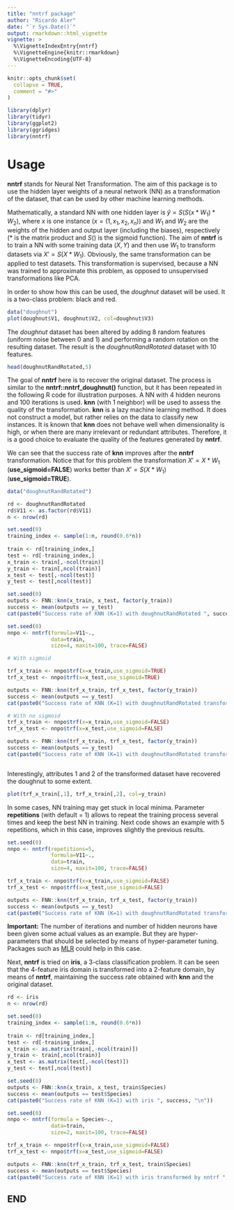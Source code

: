 ```yaml
---
title: "nntrf package"
author: "Ricardo Aler"
date: "`r Sys.Date()`"
output: rmarkdown::html_vignette
vignette: >
  %\VignetteIndexEntry{nntrf}
  %\VignetteEngine{knitr::rmarkdown}
  %\VignetteEncoding{UTF-8}
---
```


```r
knitr::opts_chunk$set(
  collapse = TRUE,
  comment = "#>"
)
```

```r
library(dplyr)
library(tidyr)
library(ggplot2)
library(ggridges)
library(nntrf)
```

# Usage

**nntrf** stands for Neural Net Transformation. The aim of this package is to use the hidden layer weights of a neural network (NN) as a transformation of the dataset, that can be used by other machine learning methods. 

Mathematically, a standard NN with one hidden layer is $\hat{y} = S(S(x*W_1)*W_2)$, where $x$ is one instance ($x = (1, x_1, x_2, x_n)$) and $W_1$ and $W_2$ are the weights of the hidden and output layer (including the biases), respectively ($*$ is the matrix product and $S()$ is the sigmoid function). The aim of **nntrf** is to train a NN with some training data $(X,Y)$ and then use $W_1$ to transform datasets via $X' = S(X*W_1)$. Obviously, the same transformation can be applied to test datasets. This transformation is supervised, because a NN was trained to approximate this problem, as opposed to unsupervised transformations like PCA.

In order to show how this can be used, the *doughnut* dataset will be used. It is a two-class problem: black and red.

```r
data("doughnut")
plot(doughnut$V1, doughnut$V2, col=doughnut$V3)
```

The *doughnut* dataset has been altered by adding 8 random features (uniform noise between 0 and 1) and performing a random rotation on the resulting dataset. The result is the *doughnutRandRotated* dataset with 10 features. 

```r
head(doughnutRandRotated,5)
```

The goal of **nntrf** here is to recover the original dataset. The process is similar to the **nntrf::nntrf_doughnut()** function, but it has been repeated in the following R code for illustration purposes. A NN with 4 hidden neurons and 100 iterations is used. **knn** (with 1 neighbor) will be used to assess the quality of the transformation. **knn** is a lazy machine learning method. It does not construct a model, but rather relies on the data to classify new instances. It is known that **knn** does not behave well when dimensionality is high, or when there are many irrelevant or redundant attributes. Therefore, it is a good choice to evaluate the quality of the features generated by **nntrf**. 

We can see that the success rate of **knn** improves after the **nntrf** transformation. Notice that for this problem the transformation $X' = X*W_1$ (**use_sigmoid=FALSE**) works better than $X' = S(X*W_1)$ (**use_sigmoid=TRUE**).


```r
data("doughnutRandRotated")

rd <- doughnutRandRotated
rd$V11 <- as.factor(rd$V11)
n <- nrow(rd)

set.seed(0)
training_index <- sample(1:n, round(0.6*n))
  
train <- rd[training_index,]
test <- rd[-training_index,]
x_train <- train[,-ncol(train)]
y_train <- train[,ncol(train)]
x_test <- test[,-ncol(test)]
y_test <- test[,ncol(test)] 

set.seed(0)
outputs <- FNN::knn(x_train, x_test, factor(y_train))
success <- mean(outputs == y_test)
cat(paste0("Success rate of KNN (K=1) with doughnutRandRotated ", success, "\n"))

set.seed(0)
nnpo <- nntrf(formula=V11~.,
              data=train,
              size=4, maxit=100, trace=FALSE)

# With sigmoid

trf_x_train <- nnpo$trf(x=x_train,use_sigmoid=TRUE)
trf_x_test <- nnpo$trf(x=x_test,use_sigmoid=TRUE)

outputs <- FNN::knn(trf_x_train, trf_x_test, factor(y_train))
success <- mean(outputs == y_test)
cat(paste0("Success rate of KNN (K=1) with doughnutRandRotated transformed by nntrf with Sigmoid ", success, "\n"))

# With no sigmoid
trf_x_train <- nnpo$trf(x=x_train,use_sigmoid=FALSE)
trf_x_test <- nnpo$trf(x=x_test,use_sigmoid=FALSE)

outputs <- FNN::knn(trf_x_train, trf_x_test, factor(y_train))
success <- mean(outputs == y_test)
cat(paste0("Success rate of KNN (K=1) with doughnutRandRotated transformed by nntrf with no sigmoid ", success, "\n"))



```
Interestingly, attributes 1 and 2 of the transformed dataset have recovered the doughnut to some extent.

```r
plot(trf_x_train[,1], trf_x_train[,2], col=y_train)
```

In some cases, NN training may get stuck in local minima. Parameter **repetitions** (with default = 1) allows to repeat the training process several times and keep the best NN in training. Next code shows an example with 5 repetitions, which in this case, improves slightly the previous results. 

```r
set.seed(0)
nnpo <- nntrf(repetitions=5,
              formula=V11~.,
              data=train,
              size=4, maxit=100, trace=FALSE)

trf_x_train <- nnpo$trf(x=x_train,use_sigmoid=FALSE)
trf_x_test <- nnpo$trf(x=x_test,use_sigmoid=FALSE)

outputs <- FNN::knn(trf_x_train, trf_x_test, factor(y_train))
success <- mean(outputs == y_test)
cat(paste0("Success rate of KNN (K=1) with doughnutRandRotated transformed by nntrf ", success, "\n"))
```

**Important:** The number of iterations and number of hidden neurons have been given some actual values as an example. But they are hyper-parameters that should be selected by means of hyper-parameter tuning. Packages such as [MLR](https://mlr.mlr-org.com/) could help in this case.

Next, **nntrf** is tried on **iris**, a 3-class classification problem. It can be seen that the 4-feature iris domain is transformed into a 2-feature domain, by means of **nntrf**, maintaining the success rate obtained with **knn** and the original dataset.

```r
rd <- iris
n <- nrow(rd)

set.seed(0)
training_index <- sample(1:n, round(0.6*n))
  
train <- rd[training_index,]
test <- rd[-training_index,]
x_train <- as.matrix(train[,-ncol(train)])
y_train <- train[,ncol(train)]
x_test <- as.matrix(test[,-ncol(test)])
y_test <- test[,ncol(test)]

set.seed(0)
outputs <- FNN::knn(x_train, x_test, train$Species)
success <- mean(outputs == test$Species)
cat(paste0("Success rate of KNN (K=1) with iris ", success, "\n"))

set.seed(0)
nnpo <- nntrf(formula = Species~.,
              data=train,
              size=2, maxit=100, trace=FALSE)

trf_x_train <- nnpo$trf(x=x_train,use_sigmoid=FALSE)
trf_x_test <- nnpo$trf(x=x_test,use_sigmoid=FALSE)

outputs <- FNN::knn(trf_x_train, trf_x_test, train$Species)
success <- mean(outputs == test$Species)
cat(paste0("Success rate of KNN (K=1) with iris transformed by nntrf ", success, "\n"))
```


## END
